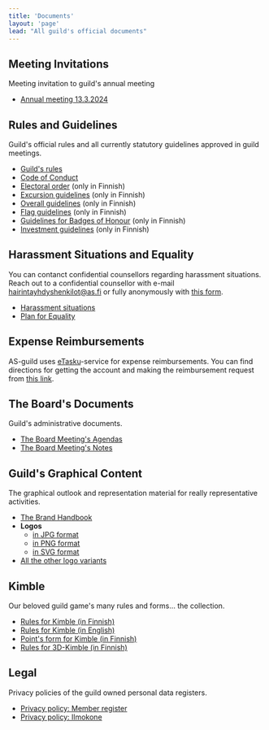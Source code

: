 ```yaml
---
title: 'Documents'
layout: 'page'
lead: "All guild's official documents"
---
```


## Meeting Invitations

Meeting invitation to guild's annual meeting

- [Annual meeting 13.3.2024](https://drive.google.com/file/d/1MfRhBcIfw9PEFECBDIeFQhADZGcqgtCY/view?usp=sharing)

## Rules and Guidelines

Guild's official rules and all currently statutory guidelines approved in guild meetings.

- [Guild's rules](docs/guild-rules)
- [Code of Conduct](docs/code-of-conduct)
- [Electoral order](docs/electoral-order) (only in Finnish)
- [Excursion guidelines](docs/excursion-guidelines) (only in Finnish)
- [Overall guidelines](docs/overall-guidelines) (only in Finnish)
- [Flag guidelines](docs/flag-guidelines) (only in Finnish)
- [Guidelines for Badges of Honour](docs/badge-guidelines) (only in Finnish)
- [Investment guidelines](docs/investment-guidelines) (only in Finnish)

## Harassment Situations and Equality

You can contanct confidential counsellors regarding harassment situations. Reach out to a confidential counsellor with e-mail <a href="mailto:hairintayhdyshenkilot@as.fi">hairintayhdyshenkilot@as.fi</a> or fully anonymously with <a href="https://forms.gle/ZsDiCTF9WhabRn8UA" target="_blank">this form</a>.

- [Harassment situations](harassment/situations)
- [Plan for Equality](harassment/plan-for-equality)

## Expense Reimbursements

AS-guild uses <a href="https://www.etasku.fi/" target="_blank">eTasku</a>-service for expense reimbursements. You can find directions for getting the account and making the reimbursement request from <a href="https://drive.google.com/file/d/1_OGfwUXxugBYNFsS1IKSjqoqpnbJvFq1/view?usp=sharing" target="_blank">this link</a>.

## The Board's Documents

Guild's administrative documents.

- <a href="https://drive.google.com/drive/folders/1eiCAypEm50P10ECT2bkTrbkNKnVqYz9Q?usp=sharing" target="_blank">
    The Board Meeting's Agendas
  </a>
- <a href="https://drive.google.com/drive/folders/1ggK-LWjm4-FSW_4yNRBhzp7lJZ9Uyga9" target="_blank">
    The Board Meeting's Notes
  </a>

## Guild's Graphical Content

The graphical outlook and representation material for really representative activities.

- <a href="https://drive.google.com/file/d/1BQ_v1OJvXV04LiR-TXKtDhGFccLJIMQ6/view?usp=sharing" target="_blank">
    The Brand Handbook
  </a>
- **Logos**
  - <a href="../../logo/as_plain_bw.jpg" target="_blank">
      in JPG format
    </a>
  - <a href="../../logo/as_plain_bw.png" target="_blank">
      in PNG format
    </a>
  - <a href="../../logo/as_plain_bw.svg" target="_blank">
      in SVG format
    </a>
- <a href="https://drive.google.com/drive/folders/1Cas84zny-b8Z-os7HorN-8k9a67Wq4k5?usp=sharing" target="_blank">
    All the other logo variants
  </a>

## Kimble

Our beloved guild game's many rules and forms... the collection.

- <a href="../../kimble/kimblesaannot.pdf" target="_blank">
    Rules for Kimble (in Finnish)
  </a>
- <a href="../../kimble/kimble-en.pdf" target="_blank">
    Rules for Kimble (in English)
  </a>
- <a href="../../kimble/kimble-kirjanpito.pdf" target="_blank">
    Point's form for Kimble (in Finnish)
  </a>
- <a href="../../kimble/3d-kimblesaannot.pdf" target="_blank">
    Rules for 3D-Kimble (in Finnish)
  </a>

## Legal

Privacy policies of the guild owned personal data registers.

- [Privacy policy: Member register](legal/privacy-policy-member-en)
- [Privacy policy: Ilmokone](legal/privacy-policy-ilmokone-en)
